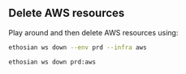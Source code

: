 ## Delete AWS resources

Play around and then delete AWS resources using:

<CodeGroup>

```bash terminal
ethosian ws down --env prd --infra aws
```

```bash shorthand
ethosian ws down prd:aws
```

</CodeGroup>
